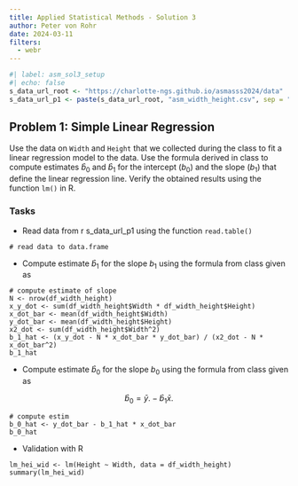 ```yaml
---
title: Applied Statistical Methods - Solution 3
author: Peter von Rohr
date: 2024-03-11
filters: 
  - webr
---
```


```r
#| label: asm_sol3_setup
#| echo: false
s_data_url_root <- "https://charlotte-ngs.github.io/asmasss2024/data"
s_data_url_p1 <- paste(s_data_url_root, "asm_width_height.csv", sep = "/")
```


## Problem 1: Simple Linear Regression
Use the data on `Width` and `Height` that we collected during the class to fit a linear regression model to the data. Use the formula derived in class to compute estimates $\widehat{b}_0$ and $\widehat{b}_1$ for the intercept ($b_0$) and the slope ($b_1$) that define the linear regression line. Verify the obtained results using the function `lm()` in R. 

### Tasks

* Read data from ` `r s_data_url_p1` ` using the function `read.table()`

```webr-r
# read data to data.frame

```

* Compute estimate $\widehat{b}_1$ for the slope $b_1$ using the formula from class given as


```webr-r
# compute estimate of slope
N <- nrow(df_width_height)
x_y_dot <- sum(df_width_height$Width * df_width_height$Height)
x_dot_bar <- mean(df_width_height$Width)
y_dot_bar <- mean(df_width_height$Height)
x2_dot <- sum(df_width_height$Width^2)
b_1_hat <- (x_y_dot - N * x_dot_bar * y_dot_bar) / (x2_dot - N * x_dot_bar^2)
b_1_hat
```

* Compute estimate $\widehat{b}_0$ for the slope $b_0$ using the formula from class given as

$$\hat{b}_0 = \bar{y}. - \hat{b}_1\bar{x}. $$

```webr-r
# compute estim
b_0_hat <- y_dot_bar - b_1_hat * x_dot_bar
b_0_hat
```


* Validation with R

```webr-r
lm_hei_wid <- lm(Height ~ Width, data = df_width_height)
summary(lm_hei_wid)
```



